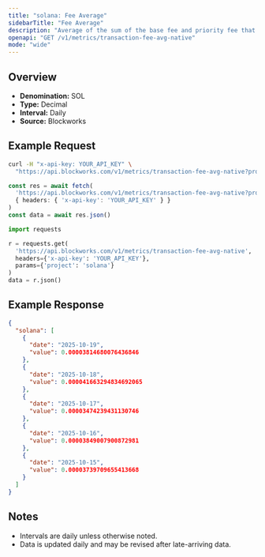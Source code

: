 ```yaml
---
title: "solana: Fee Average"
sidebarTitle: "Fee Average"
description: "Average of the sum of the base fee and priority fee that day in native chain token"
openapi: "GET /v1/metrics/transaction-fee-avg-native"
mode: "wide"
---
```


## Overview

- **Denomination:** SOL
- **Type:** Decimal
- **Interval:** Daily
- **Source:** Blockworks

## Example Request

<CodeGroup>

```bash cURL
curl -H "x-api-key: YOUR_API_KEY" \
  "https://api.blockworks.com/v1/metrics/transaction-fee-avg-native?project=solana"
```

```typescript TypeScript
const res = await fetch(
  'https://api.blockworks.com/v1/metrics/transaction-fee-avg-native?project=solana',
  { headers: { 'x-api-key': 'YOUR_API_KEY' } }
)
const data = await res.json()
```

```python Python
import requests

r = requests.get(
  'https://api.blockworks.com/v1/metrics/transaction-fee-avg-native',
  headers={'x-api-key': 'YOUR_API_KEY'},
  params={'project': 'solana'}
)
data = r.json()
```

</CodeGroup>

## Example Response

```json
{
  "solana": [
    {
      "date": "2025-10-19",
      "value": 0.00003814680076436846
    },
    {
      "date": "2025-10-18",
      "value": 0.000041663294834692065
    },
    {
      "date": "2025-10-17",
      "value": 0.00003474239431130746
    },
    {
      "date": "2025-10-16",
      "value": 0.00003849007900872981
    },
    {
      "date": "2025-10-15",
      "value": 0.00003739709655413668
    }
  ]
}
```

## Notes
- Intervals are daily unless otherwise noted.
- Data is updated daily and may be revised after late-arriving data.
